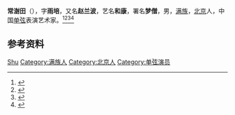 '''常澍田'''（{{bd|1890年或1891年||1945年}}），字'''雨培'''，又名'''赵兰波'''，艺名'''和康'''，署名'''梦僧'''，男，[[满族|满族]]，[[北京|北京]]人，中国[[单弦|单弦]]表演艺术家。<ref>{{Cite book|title=20世纪中华人物名字号辞典|author=周家珍编著|publisher=法律出版社|year=2000|isbn=9787503628320|location=北京|pages=}}</ref><ref>{{Cite book|title=中国近现代人物别名词典|author=徐为民编|publisher=沈阳出版社|year=1993|isbn=|location=沈阳|pages=}}</ref><ref>{{Cite book|title=二十世纪中国名人辞典|author=蔡开松, 于信凤主编; 曾卓明, 周溯源, 赵书刚副主编|publisher=辽宁人民出版社|year=1991|isbn=|location=沈阳|pages=}}</ref><ref>{{Cite book|title=百科知识数据辞典|author=许力以, 周谊主编|publisher=青岛出版社|year=2008|isbn=|location=青岛|pages=}}</ref>

== 参考资料 ==
{{reflist}}

{{Authority control}}
{{DEFAULTSORT:Chang常}}
[[Category:常姓|Shu]]
[[Category:满族人|Category:满族人]]
[[Category:北京人|Category:北京人]]
[[Category:单弦演员|Category:单弦演员]]

{{中国人物小作品}}